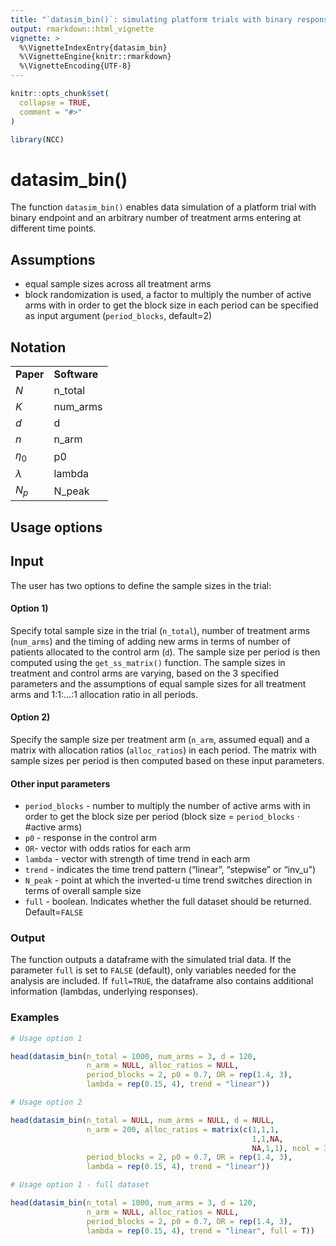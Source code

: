 ---
title: "`datasim_bin()`: simulating platform trials with binary response"
output: rmarkdown::html_vignette
vignette: >
  %\VignetteIndexEntry{datasim_bin}
  %\VignetteEngine{knitr::rmarkdown}
  %\VignetteEncoding{UTF-8}
---

```{r, include = FALSE}
knitr::opts_chunk$set(
  collapse = TRUE,
  comment = "#>"
)
```

```{r setup}
library(NCC)
```


# datasim_bin()

The function `datasim_bin()` enables data simulation of a platform trial with binary endpoint and an arbitrary number of treatment arms entering at different time points.

## Assumptions

- equal sample sizes across all treatment arms
- block randomization is used, a factor to multiply the number of active arms with in order to get the block size in each period can be specified as input argument (`period_blocks`, default=2)

## Notation

<table>
    <tr>
        <td><b>Paper</b></td>
        <td><b>Software</b></td>
    </tr>
    <tr>
        <td>$N$</td>
        <td>n_total</td>
    </tr>
    <tr>
        <td>$K$</td>
        <td>num_arms</td>
    </tr>
    <tr>
        <td>$d$</td>
        <td>d</td>
    </tr>
    <tr>
        <td>$n$</td>
        <td>n_arm</td>
    </tr>
    <tr>
        <td>$\eta_0$</td>
        <td>p0</td>
    </tr>
    <tr>
        <td>$\lambda$</td>
        <td>lambda</td>
    </tr>
    <tr>
        <td>$N_p$</td>
        <td>N_peak</td>
    </tr>
</table>

## Usage options

## Input

The user has two options to define the sample sizes in the trial:

#### Option 1)

Specify total sample size in the trial (`n_total`), number of treatment arms (`num_arms`) and the timing of adding new arms in terms of number of patients allocated to the control arm (`d`). The sample size per period is then computed using the `get_ss_matrix()` function. The sample sizes in treatment and control arms are varying, based on the 3 specified parameters and the assumptions of equal sample sizes for all treatment arms and 1:1:...:1 allocation ratio in all periods.


#### Option 2)

Specify the sample size per treatment arm (`n_arm`, assumed equal) and a matrix with allocation ratios (`alloc_ratios`) in each period. The matrix with sample sizes per period is then computed based on these input parameters.


#### Other input parameters

- `period_blocks` - number to multiply the number of active arms with in order to get the block size per period (block size = `period_blocks` $\cdot$ #active arms)
- `p0` - response in the control arm
- `OR`- vector with odds ratios for each arm
- `lambda` - vector with strength of time trend in each arm
- `trend` - indicates the time trend pattern ("linear", "stepwise" or "inv_u")
- `N_peak` - point at which the inverted-u time trend switches direction in terms of overall sample size
- `full` - boolean. Indicates whether the full dataset should be returned. Default=`FALSE`


### Output

The function outputs a dataframe with the simulated trial data. If the parameter `full` is set to `FALSE` (default), only variables needed for the analysis are included. If `full=TRUE`, the dataframe also contains additional information (lambdas, underlying responses).

### Examples

```{r}
# Usage option 1

head(datasim_bin(n_total = 1000, num_arms = 3, d = 120, 
                 n_arm = NULL, alloc_ratios = NULL, 
                 period_blocks = 2, p0 = 0.7, OR = rep(1.4, 3), 
                 lambda = rep(0.15, 4), trend = "linear"))
```


```{r}
# Usage option 2

head(datasim_bin(n_total = NULL, num_arms = NULL, d = NULL, 
                 n_arm = 200, alloc_ratios = matrix(c(1,1,1,
                                                      1,1,NA,
                                                      NA,1,1), ncol = 3, byrow = T),
                 period_blocks = 2, p0 = 0.7, OR = rep(1.4, 3), 
                 lambda = rep(0.15, 4), trend = "linear"))
```

```{r}
# Usage option 1 - full dataset

head(datasim_bin(n_total = 1000, num_arms = 3, d = 120, 
                 n_arm = NULL, alloc_ratios = NULL, 
                 period_blocks = 2, p0 = 0.7, OR = rep(1.4, 3), 
                 lambda = rep(0.15, 4), trend = "linear", full = T))
```

